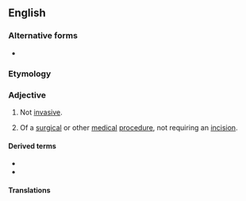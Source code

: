 {{also|non-invasive}}

==English==

===Alternative forms===
* {{l|en|non-invasive}}

===Etymology===
{{prefix|en|non|invasive}}

===Adjective===
{{en-adj|-}}

# Not [[invasive]].
# {{lb|en|medicine}} Of a [[surgical]] or other [[medical]] [[procedure]], not requiring an [[incision]].

====Derived terms====
* {{l|en|noninvasively}}
* {{l|en|noninvasiveness}}

====Translations====
{{trans-top|of a surgical or other medical procedure, not requiring an incision}}
{{trans-mid}}
{{trans-bottom}}